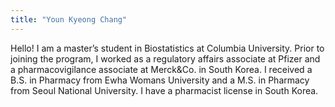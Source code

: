 ```yaml
---
title: "Youn Kyeong Chang"
---
```


Hello! I am a master's student in Biostatistics at Columbia University. Prior to joining the program, I worked as a regulatory affairs associate at Pfizer and a pharmacovigilance associate at Merck&Co. in South Korea. I received a B.S. in Pharmacy from Ewha Womans University and a M.S. in Pharmacy from Seoul National University. I have a pharmacist license in South Korea.  